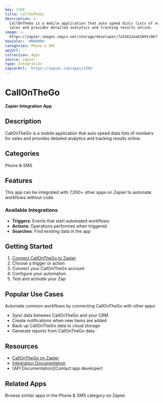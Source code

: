 ```yaml
---
key: 1394
title: CallOnTheGo
description: >-
  CallOnTheGo is a mobile application that auto speed dials lists of numbers for
  sales and provides detailed analytics and tracking results online.
image: >-
  https://zapier-images.imgix.net/storage/developer/7a31612aa62093c0b7f6d14132f6cc82_3.png?auto=format%2Ccompress&ixlib=python-3.0.0&q=50
hexColor: '#000000'
categories: Phone & SMS
apiUrl: ''
collection: Apps
source: zapier
type: Integration
zapierUrl: 'https://zapier.com/apps/1394'
---
```

# CallOnTheGo

**Zapier Integration App**

## Description

CallOnTheGo is a mobile application that auto speed dials lists of numbers for sales and provides detailed analytics and tracking results online.

## Categories

Phone & SMS

## Features

This app can be integrated with 7,000+ other apps on Zapier to automate workflows without code.

### Available Integrations

- **Triggers**: Events that start automated workflows
- **Actions**: Operations performed when triggered
- **Searches**: Find existing data in the app

## Getting Started

1. [Connect CallOnTheGo to Zapier](https://zapier.com/apps/1394)
2. Choose a trigger or action
3. Connect your CallOnTheGo account
4. Configure your automation
5. Test and activate your Zap

## Popular Use Cases

Automate common workflows by connecting CallOnTheGo with other apps:

- Sync data between CallOnTheGo and your CRM
- Create notifications when new items are added
- Back up CallOnTheGo data to cloud storage
- Generate reports from CallOnTheGo data

## Resources

- [CallOnTheGo on Zapier](https://zapier.com/apps/1394)
- [Integration Documentation](https://zapier.com/apps/1394/integrations)
- [API Documentation](Contact app developer)

## Related Apps

Browse similar apps in the Phone & SMS category on Zapier.
